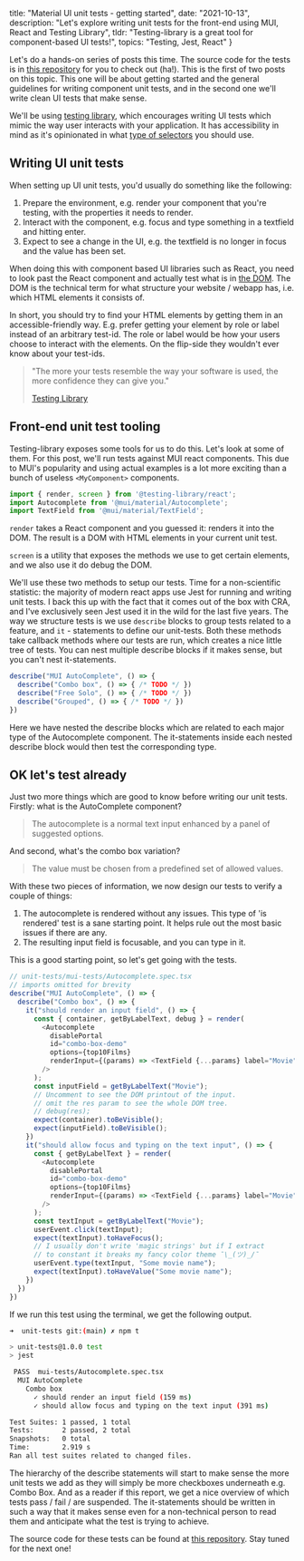 
  title: "Material UI unit tests - getting started",
  date: "2021-10-13",
  description: "Let's explore writing unit tests for the front-end using MUI, React and Testing Library",
  tldr: "Testing-library is a great tool for component-based UI tests!",
  topics: "Testing, Jest, React"
}


Let's do a hands-on series of posts this time. The source code for the tests is in [this repository](https://github.com/MTjody/unit-tests) for you to check out (ha!). This is the first of two posts on this topic. This one will be about getting started and the general guidelines for writing component unit tests, and in the second one we'll write clean UI tests that make sense.

We'll be using [testing library](https://testing-library.com/), which encourages writing UI tests which mimic the way user interacts with your application. It has accessibility in mind as it's opinionated in what [type of selectors](https://testing-library.com/docs/queries/about#priority) you should use.

## Writing UI unit tests

When setting up UI unit tests, you'd usually do something like the following:

1. Prepare the environment, e.g. render your component that you're testing, with the properties it needs to render.
2. Interact with the component, e.g. focus and type something in a textfield and hitting enter.
3. Expect to see a change in the UI, e.g. the textfield is no longer in focus and the value has been set.

When doing this with component based UI libraries such as React, you need to look past the React component and actually test what is in [the DOM](https://en.wikipedia.org/wiki/Document_Object_Model). The DOM is the technical term for what structure your website / webapp has, i.e. which HTML elements it consists of.

In short, you should try to find your HTML elements by getting them in an accessible-friendly way. E.g. prefer getting your element by role or label instead of an arbitrary test-id. The role or label would be how your users choose to interact with the elements. On the flip-side they wouldn't ever know about your test-ids.

> "The more your tests resemble the way your software is used, the more confidence they can give you."
> 
> [Testing Library](https://testing-library.com/)

## Front-end unit test tooling

Testing-library exposes some tools for us to do this. Let's look at some of them. For this post, we'll run tests against MUI react components. This due to MUI's popularity and using actual examples is a lot more exciting than a bunch of useless `<MyComponent>` components.

```js
import { render, screen } from '@testing-library/react';
import Autocomplete from '@mui/material/Autocomplete';
import TextField from '@mui/material/TextField';
```

`render` takes a React component and you guessed it: renders it into the DOM. The result is a DOM with HTML elements in your current unit test.

`screen` is a utility that exposes the methods we use to get certain elements, and we also use it do debug the DOM.

We'll use these two methods to setup our tests. Time for a non-scientific statistic: the majority of modern react apps use Jest for running and writing unit tests. I back this up with the fact that it comes out of the box with CRA, and I've exclusively seen Jest used it in the wild for the last five years. The way we structure tests is we use `describe` blocks to group tests related to a feature, and `it` - statements to define our unit-tests. Both these methods take callback methods where our tests are run, which creates a nice little tree of tests. You can nest multiple describe blocks if it makes sense, but you can't nest it-statements. 

```js
describe("MUI AutoComplete", () => {
  describe("Combo box", () => { /* TODO */ })
  describe("Free Solo", () => { /* TODO */ })
  describe("Grouped", () => { /* TODO */ })
})
```

Here we have nested the describe blocks which are related to each major type of the Autocomplete component. The it-statements inside each nested describe block would then test the corresponding type.

## OK let's test already

Just two more things which are good to know before writing our unit tests. Firstly: what is the AutoComplete component?

> The autocomplete is a normal text input enhanced by a panel of suggested options.
> 

And second, what's the combo box variation?

> The value must be chosen from a predefined set of allowed values.
> 

With these two pieces of information, we now design our tests to verify a couple of things:

1. The autocomplete is rendered without any issues. This type of 'is rendered' test is a sane starting point. It helps rule out the most basic issues if there are any.
2. The resulting input field is focusable, and you can type in it.

This is a good starting point, so let's get going with the tests.

```js
// unit-tests/mui-tests/Autocomplete.spec.tsx
// imports omitted for brevity
describe("MUI AutoComplete", () => {
  describe("Combo box", () => {
    it("should render an input field", () => {
      const { container, getByLabelText, debug } = render(
        <Autocomplete
          disablePortal
          id="combo-box-demo"
          options={top10Films}
          renderInput={(params) => <TextField {...params} label="Movie" />}
        />
      );
      const inputField = getByLabelText("Movie");
      // Uncomment to see the DOM printout of the input.
      // omit the res param to see the whole DOM tree.
      // debug(res);
      expect(container).toBeVisible();
      expect(inputField).toBeVisible();
    })
    it("should allow focus and typing on the text input", () => {
      const { getByLabelText } = render(
        <Autocomplete
          disablePortal
          id="combo-box-demo"
          options={top10Films}
          renderInput={(params) => <TextField {...params} label="Movie" />}
        />
      );
      const textInput = getByLabelText("Movie");
      userEvent.click(textInput);
      expect(textInput).toHaveFocus();
      // I usually don't write 'magic strings' but if I extract
      // to constant it breaks my fancy color theme ¯\_(ツ)_/¯
      userEvent.type(textInput, "Some movie name");
      expect(textInput).toHaveValue("Some movie name");
    })
  })
})
```

If we run this test using the terminal, we get the following output.

```sh
➜  unit-tests git:(main) ✗ npm t           

> unit-tests@1.0.0 test
> jest

 PASS  mui-tests/Autocomplete.spec.tsx
  MUI AutoComplete
    Combo box
      ✓ should render an input field (159 ms)
      ✓ should allow focus and typing on the text input (391 ms)

Test Suites: 1 passed, 1 total
Tests:       2 passed, 2 total
Snapshots:   0 total
Time:        2.919 s
Ran all test suites related to changed files.
```

The hierarchy of the describe statements will start to make sense the more unit tests we add as they will simply be more checkboxes underneath e.g. Combo Box. And as a reader if this report, we get a nice overview of which tests pass / fail / are suspended. The it-statements should be written in such a way that it makes sense even for a non-technical person to read them and anticipate what the test is trying to achieve.

The source code for these tests can be found at [this repository](https://github.com/MTjody/unit-tests). Stay tuned for the next one!
